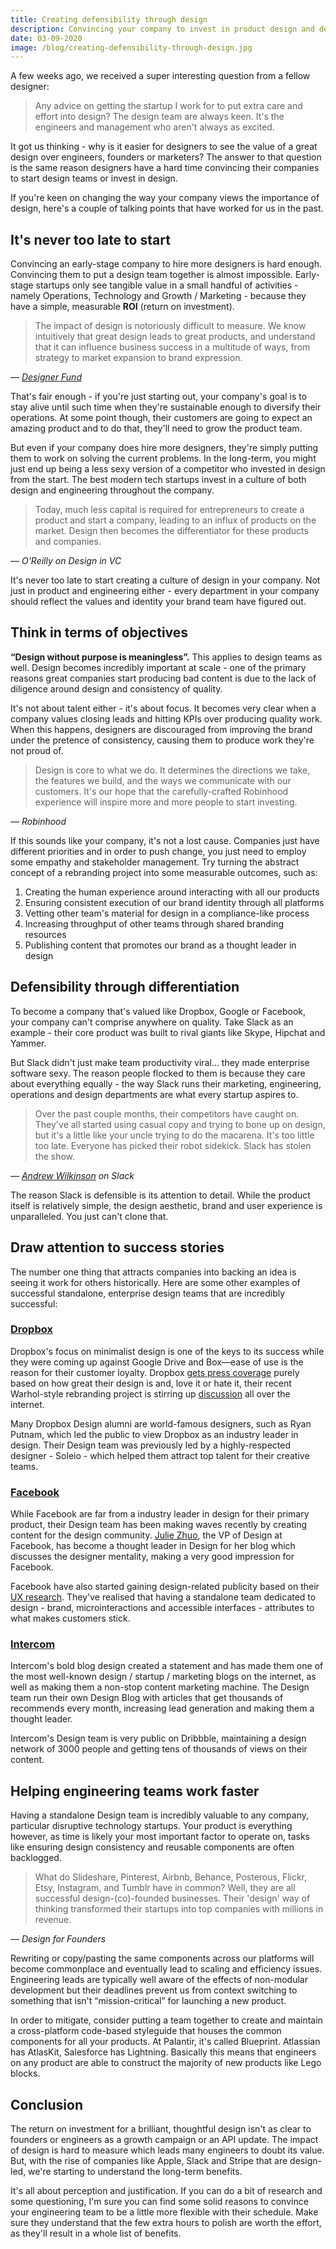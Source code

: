```yaml
---
title: Creating defensibility through design
description: Convincing your company to invest in product design and design teams can be tough, so here are a few arguments you can use.
date: 03-09-2020
image: /blog/creating-defensibility-through-design.jpg
---
```


A few weeks ago, we received a super interesting question from a fellow designer:

> Any advice on getting the startup I work for to put extra care and effort into design? The design team are always keen. It's the engineers and management who aren't always as excited.

It got us thinking - why is it easier for designers to see the value of a great design over engineers, founders or marketers? The answer to that question is the same reason designers have a hard time convincing their companies to start design teams or invest in design.

If you're keen on changing the way your company views the importance of design, here's a couple of talking points that have worked for us in the past.

## It's never too late to start

Convincing an early-stage company to hire more designers is hard enough. Convincing them to put a design team together is almost impossible. Early-stage startups only see tangible value in a small handful of activities - namely Operations, Technology and Growth / Marketing - because they have a simple, measurable **ROI** (return on investment).

> The impact of design is notoriously difficult to measure. We know intuitively that great design leads to great products, and understand that it can influence business success in a multitude of ways, from strategy to market expansion to brand expression.

_— [Designer Fund](https://medium.com/u/ca85176fa893)_

That's fair enough - if you're just starting out, your company's goal is to stay alive until such time when they're sustainable enough to diversify their operations. At some point though, their customers are going to expect an amazing product and to do that, they'll need to grow the product team.

But even if your company does hire more designers, they're simply putting them to work on solving the current problems. In the long-term, you might just end up being a less sexy version of a competitor who invested in design from the start. The best modern tech startups invest in a culture of both design and engineering throughout the company.

> Today, much less capital is required for entrepreneurs to create a product and start a company, leading to an influx of products on the market. Design then becomes the differentiator for these products and companies.

_— O'Reilly on Design in VC_

It's never too late to start creating a culture of design in your company. Not just in product and engineering either - every department in your company should reflect the values and identity your brand team have figured out.

## Think in terms of objectives

**“Design without purpose is meaningless”.** This applies to design teams as well. Design becomes incredibly important at scale - one of the primary reasons great companies start producing bad content is due to the lack of diligence around design and consistency of quality.

It's not about talent either - it's about focus. It becomes very clear when a company values closing leads and hitting KPIs over producing quality work. When this happens, designers are discouraged from improving the brand under the pretence of consistency, causing them to produce work they're not proud of.

> Design is core to what we do. It determines the directions we take, the features we build, and the ways we communicate with our customers. It's our hope that the carefully-crafted Robinhood experience will inspire more and more people to start investing.

_— Robinhood_

If this sounds like your company, it's not a lost cause. Companies just have different priorities and in order to push change, you just need to employ some empathy and stakeholder management. Try turning the abstract concept of a rebranding project into some measurable outcomes, such as:

1.  Creating the human experience around interacting with all our products
2.  Ensuring consistent execution of our brand identity through all platforms
3.  Vetting other team's material for design in a compliance-like process
4.  Increasing throughput of other teams through shared branding resources
5.  Publishing content that promotes our brand as a thought leader in design

## Defensibility through differentiation

To become a company that's valued like Dropbox, Google or Facebook, your company can't comprise anywhere on quality. Take Slack as an example - their core product was built to rival giants like Skype, Hipchat and Yammer.

But Slack didn't just make team productivity viral... they made enterprise software sexy. The reason people flocked to them is because they care about everything equally - the way Slack runs their marketing, engineering, operations and design departments are what every startup aspires to.

> Over the past couple months, their competitors have caught on. They've all started using casual copy and trying to bone up on design, but it's a little like your uncle trying to do the macarena. It's too little too late. Everyone has picked their robot sidekick. Slack has stolen the show.

_— [Andrew Wilkinson](https://medium.com/u/3354ab956c86) on Slack_

The reason Slack is defensible is its attention to detail. While the product itself is relatively simple, the design aesthetic, brand and user experience is unparalleled. You just can't clone that.

## Draw attention to success stories

The number one thing that attracts companies into backing an idea is seeing it work for others historically. Here are some other examples of successful standalone, enterprise design teams that are incredibly successful:

### [Dropbox](https://medium.com/u/2d2c8f4cb281)

Dropbox's focus on minimalist design is one of the keys to its success while they were coming up against Google Drive and Box—ease of use is the reason for their customer loyalty. Dropbox [gets press coverage](https://www.wired.com/2015/06/dropboxs-new-android-app-invisible-design/) purely based on how great their design is and, love it or hate it, their recent Warhol-style rebranding project is stirring up [discussion](https://www.designernews.co/stories/88028-the-new-dropbox) all over the internet.

Many Dropbox Design alumni are world-famous designers, such as Ryan Putnam, which led the public to view Dropbox as an industry leader in design. Their Design team was previously led by a highly-respected designer - Soleio - which helped them attract top talent for their creative teams.

### [Facebook](https://medium.com/u/5aad0942f068)

While Facebook are far from a industry leader in design for their primary product, their Design team has been making waves recently by creating content for the design community. [Julie Zhuo](https://medium.com/u/b8a4e5ae7490), the VP of Design at Facebook, has become a thought leader in Design for her blog which discusses the designer mentality, making a very good impression for Facebook.

Facebook have also started gaining design-related publicity based on their [UX research](https://www.fastcompany.com/1822797/thank-facebooks-design-team-every-warm-and-fuzzy-moment-youve-ever-had-social-network). They've realised that having a standalone team dedicated to design - brand, microinteractions and accessible interfaces - attributes to what makes customers stick.

### [Intercom](https://medium.com/u/7ca8972daf76)

Intercom's bold blog design created a statement and has made them one of the most well-known design / startup / marketing blogs on the internet, as well as making them a non-stop content marketing machine. The Design team run their own Design Blog with articles that get thousands of recommends every month, increasing lead generation and making them a thought leader.

Intercom's Design team is very public on Dribbble, maintaining a design network of 3000 people and getting tens of thousands of views on their content.

## Helping engineering teams work faster

Having a standalone Design team is incredibly valuable to any company, particular disruptive technology startups. Your product is everything however, as time is likely your most important factor to operate on, tasks like ensuring design consistency and reusable components are often backlogged.

> What do Slideshare, Pinterest, Airbnb, Behance, Posterous, Flickr, Etsy, Instagram, and Tumblr have in common? Well, they are all successful design-(co)-founded businesses. Their 'design' way of thinking transformed their startups into top companies with millions in revenue.

_— Design for Founders_

Rewriting or copy/pasting the same components across our platforms will become commonplace and eventually lead to scaling and efficiency issues. Engineering leads are typically well aware of the effects of non-modular development but their deadlines prevent us from context switching to something that isn't “mission-critical” for launching a new product.

In order to mitigate, consider putting a team together to create and maintain a cross-platform code-based styleguide that houses the common components for all your products. At Palantir, it's called Blueprint. Atlassian has AtlasKit, Salesforce has Lightning. Basically this means that engineers on any product are able to construct the majority of new products like Lego blocks.

## Conclusion

The return on investment for a brilliant, thoughtful design isn't as clear to founders or engineers as a growth campaign or an API update. The impact of design is hard to measure which leads many engineers to doubt its value. But, with the rise of companies like Apple, Slack and Stripe that are design-led, we're starting to understand the long-term benefits.

It's all about perception and justification. If you can do a bit of research and some questioning, I'm sure you can find some solid reasons to convince your engineering team to be a little more flexible with their schedule. Make sure they understand that the few extra hours to polish are worth the effort, as they'll result in a whole list of benefits.
